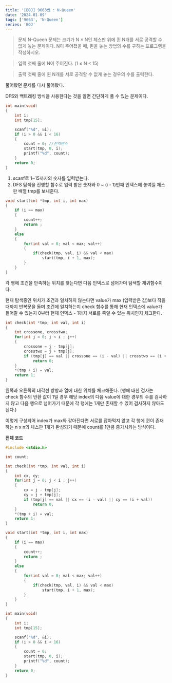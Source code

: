 ```yaml
---
title: '[BOJ] 9663번 : N-Queen'
date: '2024-01-09'
tags: ['9663', 'N-Queen']
series: 'BOJ'
---
```


> 문제
> N-Queen 문제는 크기가 N × N인 체스판 위에 퀸 N개를 서로 공격할 수 없게 놓는 문제이다.
> N이 주어졌을 때, 퀸을 놓는 방법의 수를 구하는 프로그램을 작성하시오.

> 입력
> 첫째 줄에 N이 주어진다. (1 ≤ N < 15)

> 출력
> 첫째 줄에 퀸 N개를 서로 공격할 수 없게 놓는 경우의 수를 출력한다.

풀어봤던 문제를 다시 풀어봤다.

DFS와 백트래킹 방식을 사용한다는 것을 알면
간단하게 풀 수 있는 문제이다.

```c
int main(void)
{
	int i;
	int tmp[15];

	scanf("%d", &i);
	if (i > 0 && i < 16)
	{
		count = 0; //전역변수
		start(tmp, 0, i);
		printf("%d", count);
	}
	return 0;
}
```

1. scanf로 1~15까지의 숫자를 입력받는다.
2. DFS 탐색을 진행할 함수로 입력 받은 숫자와 0 ~ (i - 1)번째 인덱스에 놓여질 체스판 배열 tmp를 보내준다.

```c
void start(int *tmp, int i, int max)
{
	if (i == max)
	{
		count++;
		return ;
	}
	else
	{
		for(int val = 0; val < max; val++)
		{
			if(check(tmp, val, i) && val < max)
				start(tmp, i + 1, max);
		}
	}
}
```

각 행에 조건을 만족하는 위치를 찾는다면
다음 인덱스로 넘어가며 탐색할 재귀함수이다.

현재 탐색중인 위치가 조건과 일치하지 않는다면
value가 max (입력받은 값)보다 작을 때까지 반복문을 돌며 조건에 일치하는지 check 함수를 통해 현재 인덱스에 value가 들어갈 수 있는지 0부터 현재 인덱스 - 1까지 서로를 죽일 수 있는 위치인지 체크한다.

```c
int check(int *tmp, int val, int i)
{
	int crossone, crosstwo;
	for(int j = 0; j < i ; j++)
	{
		crossone = j - tmp[j];
		crosstwo = j + tmp[j];
		if (tmp[j] == val || crossone == (i - val) || crosstwo == (i + val))
			return 0;
	}
	*(tmp + i) = val;
	return 1;
}
```

왼쪽과 오른쪽의 대각선 방향과 열에 대한 위치를 체크해준다.
(행에 대한 검사는 check 함수의 반환 값이 1일 경우
해당 index의 다음 value에 대한 경우의 수를 검사하지 않고 다음 행으로 넘어가기 때문에 각 행에는 1개만 존재할 수 있어 검사하지 않아도 된다.)

이렇게 구성되어 index가 max와 같아진다면
서로를 잡아먹지 않고 각 행에 퀸이 존재하는 n x n의 체스판 1개가 완성되기 때문에 count를 1만큼 증가시키는 방식이다.

**전체 코드**

```c
#include <stdio.h>

int count;

int check(int *tmp, int val, int i)
{
	int cx, cy;
	for(int j = 0; j < i ; j++)
	{
		cx = j - tmp[j];
		cy = j + tmp[j];
		if (tmp[j] == val || cx == (i - val) || cy == (i + val))
			return 0;
	}
	*(tmp + i) = val;
	return 1;
}

void start(int *tmp, int i, int max)
{
	if (i == max)
	{
		count++;
		return ;
	}
	else
	{
		for(int val = 0; val < max; val++)
		{
			if(check(tmp, val, i) && val < max)
				start(tmp, i + 1, max);
		}
	}
}

int main(void)
{
	int i;
	int tmp[15];

	scanf("%d", &i);
	if (i > 0 && i < 16)
	{
		count = 0;
		start(tmp, 0, i);
		printf("%d", count);
	}
	return 0;
}
```
